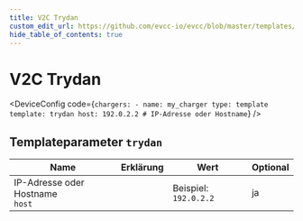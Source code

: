 ```yaml
---
title: V2C Trydan
custom_edit_url: https://github.com/evcc-io/evcc/blob/master/templates/definition/charger/trydan.yaml
hide_table_of_contents: true
---
```



# V2C Trydan

<DeviceFeatures features="sponsorship" />

<DeviceConfig code={`chargers:
    - name: my_charger
      type: template
      template: trydan
      host: 192.0.2.2 # IP-Adresse oder Hostname`}  />

## Templateparameter `trydan`

| Name | Erklärung | Wert | Optional |
|-----------|-----------|------|----------|
| IP-Adresse oder Hostname<br/>`host` |  | Beispiel: `192.0.2.2` | ja |

<SponsorshipRequired />

